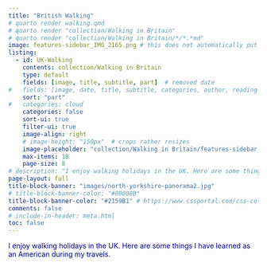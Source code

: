 ```yaml
---
title: "British Walking"
# quarto render walking.qmd
# quarto render "collection/Walking in Britain"
# quarto render "collection/Walking in Britain/*/*.*md"
image: features-sidebar_IMG_2165.png # this does not automatically put in image
listing:
  - id: UK-Walking
    contents: collection/Walking in Britain
    type: default
    fields: [image, title, subtitle, part]  # removed date
#   fields: [image, date, title, subtitle, categories, author, reading-time]  
    sort: "part"
#   categories: cloud
    categories: false
    sort-ui: true
    filter-ui: true
    image-align: right
    # image-height: "150px"  # crops rather resizes
    image-placeholder: "collection/Walking in Britain/features-sidebar_IMG_2165.png"
    max-items: 18
    page-size: 8
# description: "I enjoy walking holidays in the UK. Here are some things I have learned as an American during my travels."
page-layout: full
title-block-banner: "images/north-yorkshire-panorama2.jpg"
# title-block-banner-color: "#00008B"
title-block-banner-color: "#2159B1" # https://www.cssportal.com/css-color-converter/   block color: #427EDC
comments: false
# include-in-header: meta.html  
toc: false
---
```


[I enjoy walking holidays in the UK. Here are some things I have learned as an American during my travels.]{style="color:#00008B"} 

::: {#UK-Walking}
:::

<!--#  <a href="../talks/index.html"> <button type="button" class="btn btn-primary float-end btn-sm">See all/Ver todas</button></a> -->
